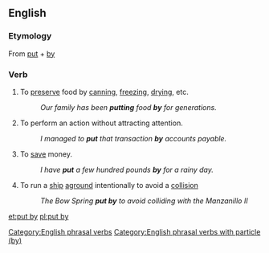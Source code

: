 ==English==

===Etymology===
From [[put]] + [[by]]

===Verb===
{{en-verb|puts by|putting by|put by}}

# To [[preserve]] food by [[can]]ning, [[freeze|freezing]], [[dry]]ing, etc.
#: ''Our family has been '''putting''' food '''by''' for generations.''
# To perform an action without attracting attention.
#: ''I managed to '''put''' that transaction '''by''' accounts payable.''
# To [[save]] money.
#: ''I have '''put''' a few hundred pounds '''by''' for a rainy day.''
# To run a [[ship]] [[aground]] intentionally to avoid a [[collision]]
#: ''The Bow Spring '''put by''' to avoid colliding with the Manzanillo II''

[[Category:English phrasal verbs]]
[[Category:English phrasal verbs with particle (by)]]

[[et:put by]]
[[pl:put by]]